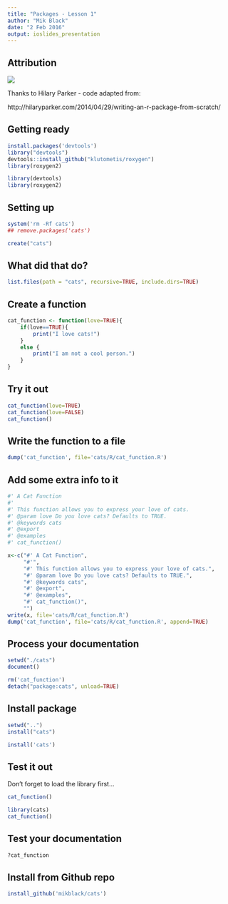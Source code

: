 ```yaml
---
title: "Packages - Lesson 1"
author: "Mik Black"
date: "2 Feb 2016"
output: ioslides_presentation
---
```


## Attribution

![](https://hilaryparker.files.wordpress.com/2014/10/cropped-img_20140902_1804591.jpg)

Thanks to Hilary Parker - code adapted from:

http://hilaryparker.com/2014/04/29/writing-an-r-package-from-scratch/


## Getting ready

```r
install.packages('devtools')
library("devtools")
devtools::install_github("klutometis/roxygen")
library(roxygen2)
```

```r
library(devtools)
library(roxygen2)
```

## Setting up

```r
system('rm -Rf cats')
## remove.packages('cats')
```

```r
create("cats")
```

## What did that do?

```r
list.files(path = "cats", recursive=TRUE, include.dirs=TRUE)
```

## Create a function

```r
cat_function <- function(love=TRUE){
    if(love==TRUE){
        print("I love cats!")
    }
    else {
        print("I am not a cool person.")
    }
}
```

## Try it out

```r
cat_function(love=TRUE)
cat_function(love=FALSE)
cat_function()
```

## Write the function to a file

```r
dump('cat_function', file='cats/R/cat_function.R')
```

## Add some extra info to it

```r
#' A Cat Function
#'
#' This function allows you to express your love of cats.
#' @param love Do you love cats? Defaults to TRUE.
#' @keywords cats
#' @export
#' @examples
#' cat_function()
```

```r

x<-c("#' A Cat Function",
     "#'",
     "#' This function allows you to express your love of cats.",
     "#' @param love Do you love cats? Defaults to TRUE.",
     "#' @keywords cats",
     "#' @export",
     "#' @examples",
     "#' cat_function()",
     "")
write(x, file='cats/R/cat_function.R')
dump('cat_function', file='cats/R/cat_function.R', append=TRUE)
```

## Process your documentation

```r
setwd("./cats")
document()
```

```r
rm('cat_function')
detach("package:cats", unload=TRUE)
```

## Install package

```r
setwd("..")
install("cats")
```

```r
install('cats')
```

## Test it out

Don't forget to load the library first...

```r
cat_function()
```

```r
library(cats)
cat_function()
```

## Test your documentation

```r
?cat_function
```

## Install from Github repo

```r
install_github('mikblack/cats')
```


